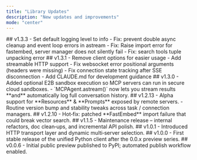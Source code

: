 ```yaml
---
title: "Library Updates"
description: "New updates and improvements"
mode: "center"
---
```


<Update label="2025‑06‑19">
  ## v1.3.3
  - Set default logging level to info
  - Fix: prevent double async cleanup and event loop errors in astream
  - Fix: Raise import error for fastembed, server manager does not silently fail
  - Fix: search tools tuple unpacking error
</Update>

<Update label="2025‑06‑10">
  ## v1.3.1
  - Remove client options for easier usage
  - Add streamable HTTP support
  - Fix websocket error positional arguments (headers were missing)
  - Fix connection state tracking after SSE disconnection
  - Add CLAUDE.md for development guidance
</Update>

<Update label="2025‑05‑27">
  ## v1.3.0
  - Added optional E2B sandbox execution so MCP servers can run in secure cloud sandboxes.
  - `MCPAgent.astream()` now lets you stream results **and** automatically log full conversation history.
</Update>


<Update label="2025‑05‑19">
  ## v1.2.13
  - Alpha support for **Resources** & **Prompts** exposed by remote servers.
  - Routine version bump and stability tweaks across task / connection managers.
</Update>

<Update label="2025‑05‑11">
  ## v1.2.10
  - Hot‑fix: patched **FastEmbed** import failure that could break vector search.
</Update>

<Update label="2025‑04‑11">
  ## v1.1.5
  - Maintenance release – internal refactors, doc clean‑ups, and incremental API polish.
</Update>

<Update label="2025‑04‑07">
  ## v1.0.1
  - Introduced HTTP transport layer and dynamic multi‑server selection.
</Update>

<Update label="2025‑04‑03">
  ## v1.0.0
  - First stable release of the unified Python client after the 0.0.x preview series.
</Update>

<Update label="2025‑04‑02">
  ## v0.0.6
  - Initial public preview published to PyPI; automated publish workflow enabled.
</Update>

